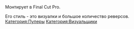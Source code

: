 
{{Инфобокс для пуперов
|title2=Kekusmajestics
|другие_ники=
|image3=[[Файл:Kekusmajestics.png|left]]
|caption3=
|сферы_творчества=
|год_начала=2017
|image4=
|caption4=
|имя_фамилия=
|дата_рождения=
|место_проживания=
|ссылки=[https://www.youtube.com/channel/UC4K_LWX7Jc8uCkrkUcWpLkg канал]
}}

Монтирует в Final Cut Pro.

Его стиль - это визуалки и большое количество реверсов.
[[Категория:Пуперы]]
[[Категория:Визуальщики]]